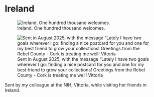 # Ireland

:::{layout-ncol="2"}

![Ireland. One hundred thousand welcomes.](ireland-vittoria-front.webp){fig-alt="Photo of Taormina - Greek Theater" group="ireland-vittoria"}

![Sent in August 2025, with the message "Lately I have two goals wherever I go: finding a nice postcard for you and one for my best friend to grow your collections! Greetings from the Rebel County - Cork is treating me well! Vittoria](ireland-vittoria-back-address-crop.webp){fig-alt="postcard back" group="ireland-vittoria"}

:::

Sent by my colleague at the NIH, Vittoria, while visiting her friends in Ireland.